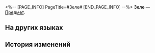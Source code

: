 <%-- [PAGE_INFO]
PageTitle=#Зеле#
[END_PAGE_INFO] --%>
{{Предмет Инфобокс
|id          = 250102
|Изображение = Предмет Зеле.png
|Тип         = 
|Инвентарь   = 
|Редкость    = 5
|Эффект      = 
|Описание    = 
}}
'''Зеле''' — [[Предмет]].

==На других языках==
{{На других языках
|en   = Seele
|zhs  = 希儿
|zht  = 希兒
|ja   = ゼーレ
|ko   = 제레
|es   = Seele
|fr   = Seele
|ru   = Зеле
|th   = Seele
|vi   = Seele
|de   = Seele
|id   = Seele
|pt   = Seele
}}

==История изменений==
{{История изменений|3.5}}